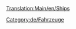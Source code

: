 [[Translation:Main/en/Ships]]{{en/-}}

{{en/Bilingual box|de
|Atrikel, die Schiffe, Häfen, Werften und Schiffsmanagement behandeln, sind hier aufgelistet.
|Articles relating to Ships, Docks and Ship management are listed here.}}
{{catmore}}

[[Category:de/Fahrzeuge]]